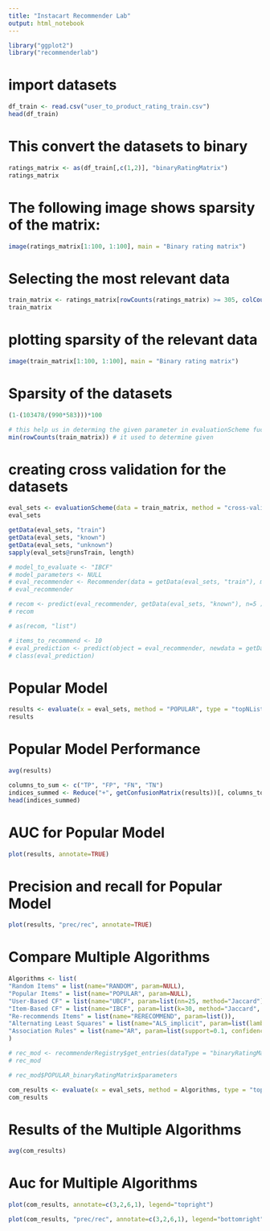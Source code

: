 ```yaml
---
title: "Instacart Recommender Lab"
output: html_notebook
---
```


```r
library("ggplot2")
library("recommenderlab")
```

# import datasets
```r
df_train <- read.csv("user_to_product_rating_train.csv")
head(df_train)
```

# This convert the datasets to binary
```r
ratings_matrix <- as(df_train[,c(1,2)], "binaryRatingMatrix")
ratings_matrix
```

# The following image shows sparsity of the matrix:
```r
image(ratings_matrix[1:100, 1:100], main = "Binary rating matrix")
```
# Selecting the most relevant data
```r
train_matrix <- ratings_matrix[rowCounts(ratings_matrix) >= 305, colCounts(ratings_matrix) >= 3500]
train_matrix
```

# plotting sparsity of the relevant data
```r
image(train_matrix[1:100, 1:100], main = "Binary rating matrix")
```
# Sparsity of the datasets
```r
(1-(103478/(990*583)))*100
```
```r
# this help us in determing the given parameter in evaluationScheme fuction
min(rowCounts(train_matrix)) # it used to determine given
```

# creating cross validation for the datasets
```r
eval_sets <- evaluationScheme(data = train_matrix, method = "cross-validation", k = 3, given = 12)
eval_sets
```

```r
getData(eval_sets, "train")
getData(eval_sets, "known")
getData(eval_sets, "unknown")
sapply(eval_sets@runsTrain, length)
```

```r
# model_to_evaluate <- "IBCF"
# model_parameters <- NULL
# eval_recommender <- Recommender(data = getData(eval_sets, "train"), method = model_to_evaluate, parameter = model_parameters)
# eval_recommender
```

```r
# recom <- predict(eval_recommender, getData(eval_sets, "known"), n=5 )
# recom
```
```r
# as(recom, "list")
```
```r
# items_to_recommend <- 10
# eval_prediction <- predict(object = eval_recommender, newdata = getData(eval_sets, "known"), n = items_to_recommend, type ="ratings")
# class(eval_prediction)
```

# Popular Model
```r
results <- evaluate(x = eval_sets, method = "POPULAR", type = "topNList", n=c(1,3,5,10,15,20))
results
```
# Popular Model Performance
```r
avg(results)
```
```r
columns_to_sum <- c("TP", "FP", "FN", "TN")
indices_summed <- Reduce("+", getConfusionMatrix(results))[, columns_to_sum]
head(indices_summed)
```

# AUC for Popular Model
```r
plot(results, annotate=TRUE)
```
# Precision and recall for Popular Model
```r
plot(results, "prec/rec", annotate=TRUE)
```

# Compare Multiple Algorithms
```r
Algorithms <- list(
"Random Items" = list(name="RANDOM", param=NULL),
"Popular Items" = list(name="POPULAR", param=NULL),
"User-Based CF" = list(name="UBCF", param=list(nn=25, method="Jaccard")),
"Item-Based CF" = list(name="IBCF", param=list(k=30, method="Jaccard", alpha=0.5, normalize_sim_matrix=FALSE)),
"Re-recommends Items" = list(name="RERECOMMEND", param=list()),
"Alternating Least Squares" = list(name="ALS_implicit", param=list(lambda=0.1, alpha=10, n_factors=10, n_iterations=10)),
"Association Rules" = list(name="AR", param=list(support=0.1, confidence=0.8, maxlen=3))
)
```

```r
# rec_mod <- recommenderRegistry$get_entries(dataType = "binaryRatingMatrix")
# rec_mod
```
```r
# rec_mod$POPULAR_binaryRatingMatrix$parameters
```


```r
com_results <- evaluate(x = eval_sets, method = Algorithms, type = "topNList", n=c(1,3,5,10,15,20))
com_results
```

# Results of the Multiple Algorithms
```r
avg(com_results)
```

# Auc for Multiple Algorithms
```r
plot(com_results, annotate=c(3,2,6,1), legend="topright")
```

```r
plot(com_results, "prec/rec", annotate=c(3,2,6,1), legend="bottomright")
```

```r

```

```r

```

```r

```

```r

```

```r

```

```r

```

```r

```

```r

```

```r

```

```r

```
